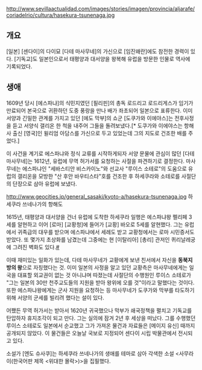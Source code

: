 http://www.sevillaactualidad.com/images/stories/imagen/provincia/aljarafe/coriadelrio/cultura/hasekura-tsunenaga.jpg
== 개요 ==
[일본] [센다이]의 다이묘 [다테 마사무네]의 가신으로 [임진왜란]에도 참전한 경력이 있다. [기독교]도 일본인으로서 태평양과 대서양을 왕복해 유럽을 방문한 인물로 역사에 기록되었다.

== 생애 ==
1609년 당시 [에스파냐]의 식민지였던 [필리핀]의 총독 로드리고 로드리게스가 임기가 만료되어 본국으로 귀환하던 도중 풍랑을 만나 배가 좌초되어 일본으로 표류한다. 이미 서양과 긴밀한 관계를 가지고 있던 [에도 막부]의 쇼군 [도쿠가와 이에야스]는 전후사정을 듣고 서양식 갤리온 한 척을 내주어 그들을 돌려보냈다.[* 도쿠가와 이에야스는 항해사 출신 [영국]인 윌리엄 아담스를 가신으로 두고 있었는데 그의 지도로 건조한 배를 주었다.]

이 사건을 계기로 에스파냐와 정식 교류를 시작하게되자 서양 문물에 관심이 많던 [다테 마사무네]는 1612년, 유럽에 무역 허가서를 요청하는 사절을 파견하기로 결정한다. 마사무네는 에스파냐인 "세바스티안 비스카이노"와 선교사 "루이스 소테로"의 도움으로 유럽의 갤리온을 모방한 "산 후안 바우티스타"호를 건조한 후 하세쿠라와 소테로를 사절단의 단장으로 삼아 유럽에 보냈다.

http://www.geocities.jp/general_sasaki/kyoto-a/hasekura-tsunenaga.jpg
하세쿠라 쓰네나가의 항해도

1615년, 태평양과 대서양을 건너 유럽에 도착한 하세쿠라 일행은 에스파냐왕 펠리페 3세를 알현하고 이어 [로마] [교황청]에 들어가 [교황] 바오로 5세를 알현했다. 그는 유럽에서 귀족급의 대우를 받으며 에스파냐에서 세례도 받고 교황청에서는 로마 시민증서도 받았다. 또 몇가지 초상화를 남겼는데 그중에는 현 [이탈리아] [총리] 관저인 퀴리날레궁에 그려진 벽화도 있다.[http://en.wikipedia.org/wiki/File:HasekuraQirinale.jpg #]

이때 재미있는 일화가 있는데, 다테 마사무네가 교황에게 보낸 친서에서 자신을 '''동북지방의 왕'''으로 자칭했다는 것. 이미 일본의 사정을 알고 있던 교황측은 마사무네에게는 일국을 대표할 외교권이 없는 것 아니냐며 따졌는데 사절단의 수행원인 루이스 소테로가 "그는 일본의 30만 천주교도들의 지원을 받아 왕위에 오를 것"이라고 말했다는 것이다. 또한 에스파냐왕에게는 군사 지원을 요청하는 등 마사무네가 도쿠가와 막부를 타도하기 위해 서양의 군세를 빌리려 했다는 설이 있다.

어쨌든 무역 허가서는 받아서 1620년 귀국했으나 막부가 쇄국정책을 펼치고 기독교를 탄압하자 휴지조각이 되고 만다. 그는 실의에 잠겨 2년 후 세상을 떠났다. 그를 수행했던 루이스 소테로도 일본에서 순교했고 그가 가져온 물건과 자료들은 [메이지 유신] 때까지 공개되지 않았다. 이 물건들은 오늘날 국보로 지정되어 센다이 시립 박물관에서 전시되고 있다.

소설가 [엔도 슈사쿠]는 하세쿠라 쓰네나가의 생애를 테마로 삼아 각색한 소설 <사무라이(한국어판 제목 <위대한 몰락>)>을 집필했다. 
